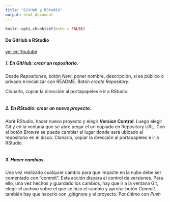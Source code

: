 ```yaml
---
title: "GitHub y RStudio"
output: html_document
---
```


```r
knitr::opts_chunk$set(echo = FALSE)
```

#### De GitHub a RStudio

[ver en Youtube](https://www.youtube.com/watch?v=JN6rzv4zSJ4&ab_channel=Estad%C3%ADstica%C3%BAtil)

##### 1. En GitHub: crear un repositorio.

Desde _Repositories_, botón _New_, poner nombre, descripción, si es público o privado e inicializar con README. Botón _create Repository_.

Clonarlo, copiar la dirección al portapapeles e ir a RStudio.
<br>
<br>

##### 2. En RStudio: crear un nuevo proyecto.

Abrir RStudio, hacer nuevo proyecto y elegir **Version Control**. Luego elegir Git y en la ventana que se abre pegar el url copiado en Repository URL. Con el botón _Browse_ se puede cambiar el lugar donde será ubicado el repositorio en el disco.
Clonarlo, copiar la dirección al portapapeles e ir a RStudio.
<br>
<br>

##### 3. Hacer cambios.

Una vez realizado cualquier cambio para que impacte en la nube debe ser comentado con "commit". Esta acción dispara el control de versiones.
Para ello, una vez hechos y guardado los cambios, hay que ir a la ventana Git, elegir el archivo sobre el que se hizo el cambio y apretar botón _Commit_. también hay que hacerlo con .gitignore y el proyecto.
Por último con _Push_







